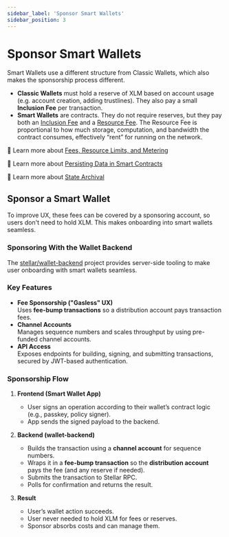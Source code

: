 ```yaml
---
sidebar_label: 'Sponsor Smart Wallets'
sidebar_position: 3
---
```


# Sponsor Smart Wallets

Smart Wallets use a different structure from Classic Wallets, which also makes the sponsorship process different.

- **Classic Wallets** must hold a reserve of XLM based on account usage (e.g. account creation, adding trustlines). They also pay a small **Inclusion Fee** per transaction.  
- **Smart Wallets** are contracts. They do not require reserves, but they pay both an [Inclusion Fee](https://developers.stellar.org/docs/learn/fundamentals/fees-resource-limits-metering#inclusion-fee) and a [Resource Fee](https://developers.stellar.org/docs/learn/fundamentals/fees-resource-limits-metering#resource-fee). The Resource Fee is proportional to how much storage, computation, and bandwidth the contract consumes, effectively “rent” for running on the network.

📖 Learn more about [Fees, Resource Limits, and Metering](https://developers.stellar.org/docs/learn/fundamentals/fees-resource-limits-metering)

📖 Learn more about [Persisting Data in Smart Contracts](https://developers.stellar.org/docs/learn/fundamentals/contract-development/storage/persisting-data)

📖 Learn more about [State Archival](https://developers.stellar.org/docs/learn/fundamentals/contract-development/storage/state-archival)

## Sponsor a Smart Wallet

To improve UX, these fees can be covered by a sponsoring account, so users don't need to hold XLM. This makes onboarding into smart wallets seamless.

### Sponsoring With the Wallet Backend


The [stellar/wallet-backend](https://github.com/stellar/wallet-backend) project provides server-side tooling to make user onboarding with smart wallets seamless.

### Key Features
- **Fee Sponsorship ("Gasless" UX)**  
  Uses **fee-bump transactions** so a distribution account pays transaction fees.
- **Channel Accounts**  
  Manages sequence numbers and scales throughput by using pre-funded channel accounts.
- **API Access**  
  Exposes endpoints for building, signing, and submitting transactions, secured by JWT-based authentication.

### Sponsorship Flow
1. **Frontend (Smart Wallet App)**  
   - User signs an operation according to their wallet’s contract logic (e.g., passkey, policy signer).
   - App sends the signed payload to the backend.

2. **Backend (wallet-backend)**  
   - Builds the transaction using a **channel account** for sequence numbers.  
   - Wraps it in a **fee-bump transaction** so the **distribution account** pays the fee (and any reserve if needed).  
   - Submits the transaction to Stellar RPC.  
   - Polls for confirmation and returns the result.

3. **Result**  
   - User’s wallet action succeeds.  
   - User never needed to hold XLM for fees or reserves.  
   - Sponsor absorbs costs and can manage them.






